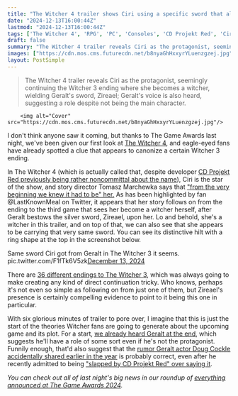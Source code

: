 ```yaml
---
title: "The Witcher 4 trailer shows Ciri using a specific sword that all-but confirms which Witcher 3 ending is canon"
date: "2024-12-13T16:00:44Z"
lastmod: "2024-12-13T16:00:44Z"
tags: ['The Witcher 4', 'RPG', 'PC', 'Consoles', 'CD Projekt Red', 'Ciri', 'Geralt', 'The Witcher 3']
draft: false
summary: "The Witcher 4 trailer reveals Ciri as the protagonist, seemingly continuing the Witcher 3 ending where she becomes a witcher, wielding Geralt's sword, Zireael; Geralt's voice is also heard, suggesting a role despite not being the main character."
images: ["https://cdn.mos.cms.futurecdn.net/b8nyaGhHxxyrYLuenzgzej.jpg"]
layout: PostSimple
---
```

> The Witcher 4 trailer reveals Ciri as the protagonist, seemingly continuing the Witcher 3 ending where she becomes a witcher, wielding Geralt's sword, Zireael; Geralt's voice is also heard, suggesting a role despite not being the main character.


        <img alt="Cover" src="https://cdn.mos.cms.futurecdn.net/b8nyaGhHxxyrYLuenzgzej.jpg"/>
        
I don't think anyone saw it coming, but thanks to The Game Awards last night, we've been given our first look at [<u>The Witcher 4</u>](https://www.gamesradar.com/games/the-witcher/the-witcher-4-guide/), and eagle-eyed fans have already spotted a clue that appears to canonize a certain Witcher 3 ending. 

In The Witcher 4 (which is actually called that, despite developer [<u>CD Projekt Red previously being rather noncommittal about the name</u>](https://www.gamesradar.com/the-witcher-4-isnt-technically-called-the-witcher-4-says-cdpr/)), Ciri is the star of the show, and story director Tomasz Marchewka says that [<u>"from the very beginning we knew it had to be" her.</u>](https://www.gamesradar.com/games/the-witcher/the-witcher-4-devs-explain-why-ciri-had-to-be-the-rpg-series-next-protagonist-from-the-very-beginning-we-knew-it-had-to-be-ciri/) As has been highlighted by fan @LastKnownMeal on Twitter, it appears that her story follows on from the ending to the third game that sees her become a witcher herself, after Geralt bestows the silver sword, Zireael, upon her. Lo and behold, she's a witcher in this trailer, and on top of that, we can also see that she appears to be carrying that very same sword. You can see its distinctive hilt with a ring shape at the top in the screenshot below. 

Same sword Ciri got from Geralt in The Witcher 3 it seems. pic.twitter.com/F1fTk6V5zk[December 13, 2024](https://twitter.com/LastKnownMeal/status/1867387352089289067)

There are [36 different endings to The Witcher 3](https://www.gamesradar.com/witcher-3-ending-best-worst/), which was always going to make creating any kind of direct continuation tricky. Who knows, perhaps it's not even so simple as following on from just one of them, but Zireael's presence is certainly compelling evidence to point to it being this one in particular. 

With six glorious minutes of trailer to pore over, I imagine that this is just the start of the theories Witcher fans are going to generate about the upcoming game and its plot. For a start, [<u>we already heard Geralt at the end</u>](https://www.gamesradar.com/games/the-witcher/first-look-at-the-witcher-4-shows-ciri-is-the-star-but-that-sure-sounds-like-geralt-at-the-end-to-me/), which suggests he'll have a role of some sort even if he's not the protagonist. Funnily enough, that'd also suggest that the [<u>rumor Geralt actor Doug Cockle accidentally shared earlier in the year</u>](https://www.gamesradar.com/games/rpg/the-witcher-4-wont-focus-on-geralt-but-his-voice-actor-says-hell-at-least-be-a-part-of-the-rpg-sequel/) is probably correct, even after he recently admitted to being [<u>"slapped by CD Projekt Red" over saying it</u>](https://www.gamesradar.com/games/the-witcher/the-witcher-4-may-not-have-geralt-after-all-his-actor-was-slapped-by-cd-projekt-for-accidentally-sharing-a-rumor-that-hed-be-in-it-just-not-as-the-protagonist/).

*You can check out all of last night's big news in our roundup of *[<u><em>everything announced at The Game Awards 2024</em></u>](https://www.gamesradar.com/news/live/game-awards-2024-everything-announced/)*.* 
        